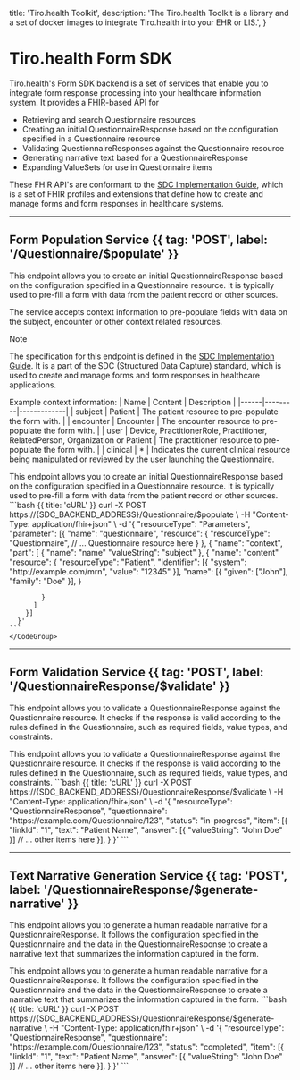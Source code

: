  title: 'Tiro.health Toolkit',
  description:
    'The Tiro.health Toolkit is a library and a set of docker images to integrate Tiro.health into your EHR or LIS.',
}

# Tiro.health Form SDK

Tiro.health's Form SDK backend is a set of services that enable you to integrate form response processing into your healthcare information system. It provides a FHIR-based API for

- Retrieving and search Questionnaire resources
- Creating an initial QuestionnaireResponse based on the configuration specified in a Questionnaire resource
- Validating QuestionnaireResponses against the Questionnaire resource
- Generating narrative text based for a QuestionnaireResponse
- Expanding ValueSets for use in Questionnaire items

These FHIR API's are conformant to the [SDC Implementation Guide](https://www.hl7.org/fhir/uv/sdc/index.html), which is a set of FHIR profiles and extensions that define how to create and manage forms and form responses in healthcare systems.

---

## Form Population Service {{ tag: 'POST', label: '/Questionnaire/$populate' }}

This endpoint allows you to create an initial QuestionnaireResponse based on the configuration specified in a Questionnaire resource. It is typically used to pre-fill a form with data from the patient record or other sources.

The service accepts context information to pre-populate fields with data on the subject, encounter or other context related resources.

> [!NOTE]
> The specification for this endpoint is defined in the [SDC Implementation Guide](https://www.hl7.org/fhir/uv/sdc/OperationDefinition-questionnaire-populate.html). It is a part of the SDC (Structured Data Capture) standard, which is used to create and manage forms and form responses in healthcare applications.

Example context information:
| Name | Content | Description |
|------|---------|-------------|
| subject | Patient | The patient resource to pre-populate the form with. |
| encounter | Encounter | The encounter resource to pre-populate the form with. |
| user | Device, PractitionerRole, Practitioner, RelatedPerson, Organization or Patient | The practitioner resource to pre-populate the form with. |
| clinical | \* | Indicates the current clinical resource being manipulated or reviewed by the user launching the Questionnaire.

<Row>
  <Col>
    This endpoint allows you to create an initial QuestionnaireResponse based on the configuration specified in a Questionnaire resource. It is typically used to pre-fill a form with data from the patient record or other sources.
  </Col>
  <Col sticky>
    <CodeGroup title="Request" tag="POST" label="/Questionnaire/$populate">
    ```bash {{ title: 'cURL' }}
    curl -X POST https://{SDC_BACKEND_ADDRESS}/Questionnaire/$populate \
      -H "Content-Type: application/fhir+json" \
      -d '{
        "resourceType": "Parameters",
        "parameter": [{
          "name": "questionnaire",
          "resource": {
            "resourceType": "Questionnaire",
            // ... Questionnaire resource here
          }
        }, {
          "name": "context",
          "part": [
            {
                "name": "name"
                "valueString": "subject"
            },
            {
                "name": "content"
                "resource": {
                    "resourceType": "Patient",
                    "identifier": [{
                        "system": "http://example.com/mrn",
                        "value": "12345"
                    }],
                    "name": [{
                        "given": ["John"],
                        "family": "Doe"
                    }],
                }

            }
          ]
        }]
      }'
    ```
    </CodeGroup>

  </Col>
</Row>

---

## Form Validation Service {{ tag: 'POST', label: '/QuestionnaireResponse/$validate' }}

This endpoint allows you to validate a QuestionnaireResponse against the Questionnaire resource. It checks if the response is valid according to the rules defined in the Questionnaire, such as required fields, value types, and constraints.

<Row>
  <Col>
    This endpoint allows you to validate a QuestionnaireResponse against the Questionnaire resource. It checks if the response is valid according to the rules defined in the Questionnaire, such as required fields, value types, and constraints.
  </Col>
  <Col sticky>
    <CodeGroup title="Request" tag="POST" label="/QuestionnaireResponse/$validate">
    ```bash {{ title: 'cURL' }}
    curl -X POST https://{SDC_BACKEND_ADDRESS}/QuestionnaireResponse/$validate \
      -H "Content-Type: application/fhir+json" \
      -d '{
        "resourceType": "QuestionnaireResponse",
        "questionnaire": "https://example.com/Questionnaire/123",
        "status": "in-progress",
        "item": [{
            "linkId": "1",
            "text": "Patient Name",
            "answer": [{
                "valueString": "John Doe"
             }]
            // ... other items here
         }],
        }
      }'
    ```
    </CodeGroup>
  </Col>
</Row>

---

## Text Narrative Generation Service {{ tag: 'POST', label: '/QuestionnaireResponse/$generate-narrative' }}

This endpoint allows you to generate a human readable narrative for a QuestionnaireResponse. It follows the configuration specified in the Questionnnaire and the data in the QuestionnaireResponse to create a narrative text that summarizes the information captured in the form.

<Row>
  <Col>
    This endpoint allows you to generate a human readable narrative for a QuestionnaireResponse. It follows the configuration specified in the Questionnnaire and the data in the QuestionnaireResponse to create a narrative text that summarizes the information captured in the form.
  </Col>
  <Col sticky>
    <CodeGroup title="Request" tag="POST" label="/QuestionnaireResponse/$generate-narrative">
    ```bash {{ title: 'cURL' }}
    curl -X POST https://{SDC_BACKEND_ADDRESS}/QuestionnaireResponse/$generate-narrative \
      -H "Content-Type: application/fhir+json" \
      -d '{
        "resourceType": "QuestionnaireResponse",
        "questionnaire": "https://example.com/Questionnaire/123",
        "status": "completed",
        "item": [{
            "linkId": "1",
            "text": "Patient Name",
            "answer": [{
                "valueString": "John Doe"
             }]
            // ... other items here
         }],
        }
      }'
    ```
    </CodeGroup>
  </Col>
</Row>
